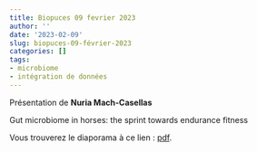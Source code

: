 ```yaml
---
title: Biopuces 09 fevrier 2023
author: ''
date: '2023-02-09'
slug: biopuces-09-février-2023
categories: []
tags: 
- microbiome
- intégration de données
---
```



Présentation de **Nuria Mach-Casellas**

Gut microbiome in horses: the sprint towards endurance fitness

Vous trouverez le diaporama à ce lien : [pdf](/diapos/Biopuces_nuria_2023_02_09.pdf).